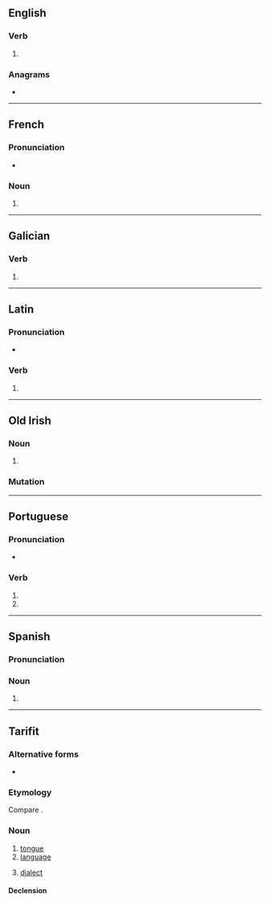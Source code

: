 {{also|IRES|Irēs}}
==English==

===Verb===
{{head|en|verb form}}

# {{en-third-person singular of|ire}}

===Anagrams===
* {{anagrams|en|a=eirs|EIRs|Eris|Iser|SIer|Seri|eirs|reis|rise|sire}}

----

==French==

===Pronunciation===
* {{fr-IPA}}

===Noun===
{{head|fr|noun form|g=f}}

# {{plural of|fr|ire}}

----

==Galician==

===Verb===
{{gl-verb-form}}

# {{inflection of|gl|ir||2|s|pr|inf}}

----

==Latin==

===Pronunciation===
* {{la-IPA|īrēs}}

===Verb===
{{la-verb-form|īrēs}}

# {{inflection of|la|eō||2|s|impf|actv|subj}}

----

==Old Irish==

===Noun===
{{sga-noun|f|irisse}}

# {{alt sp|sga|iress}}

===Mutation===
{{sga-mutation|i|res}}

----

==Portuguese==

===Pronunciation===
{{pt-IPA}}
* {{hyphenation|pt|ir|es}}

===Verb===
{{head|pt|verb form}}

# {{pt-verb-form-of|ir|i|2|s}}
# {{pt-verb-form-of|irar}}

----

==Spanish==

===Pronunciation===
{{es-IPA}}

===Noun===
{{es-noun|m-p}}

# {{only used in|es|ires y venires}}

----

==Tarifit==

===Alternative forms===
* {{alter|rif|iřes|iles}}

===Etymology===
Compare {{cog|kab|iles|t=tongue}}.

===Noun===
{{rif-noun|m|pl=irsawen}}

# [[tongue]]
# [[language]]
#: {{syn|rif|tutlayt|awar}}
# [[dialect]]

====Declension====
{{rif-decl-noun|yires|irsawen|yirsawen}}

{{c|rif|Anatomy}}